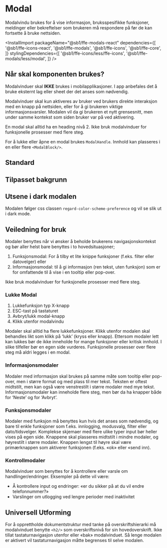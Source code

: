 
<Meta of={ModalStories} />

# Modal

Modalvindu brukes for å vise informasjon, bruksspesifikke funksjoner, meldinger eller bekreftelser som brukeren må respondere på før de kan fortsette å bruke nettsiden.

<InstallImport
    packageName="@sb1/ffe-modals-react"
    dependencies={[
        '@sb1/ffe-icons-react',
        '@sb1/ffe-modals',
        '@sb1/ffe-icons',
        '@sb1/ffe-core',
    ]}
    stylingDependencies={[
        '@sb1/ffe-icons/less/ffe-icons',
        '@sb1/ffe-modals/less/modal',
    ]}
/>

## Når skal komponenten brukes?

Modalvinduer skal **IKKE** brukes i mobilapplikasjoner. I app anbefales det å bruke eksternt lag eller sheet der det anses som nødvendig.

Modalvinduer skal kun aktiveres av bruker ved brukers direkte interaksjon med en knapp på nettsiden, eller for å gi brukeren viktige informasjonsvarsler. Modalen vil da gi brukeren et nytt grensesnitt, men under samme kontekst som siden bruker var på ved aktivering.

En modal skal alltid ha en heading nivå 2. Ikke bruk modalvinduer for funksjonelle prosesser med flere steg.

For å lukke eller åpne en modal brukes `ModalHandle`. Innhold kan plasseres i en eller flere `<ModalBlock/>`.

## Standard

<Canvas of={ModalStories.Standard} />
<Controls of={ModalStories.Standard} />

## Tilpasset bakgrunn

<Canvas of={ModalStories.Custom} />

## Utsene i dark modalen

Modalen følger css classen `regard-color-scheme-preference` og vil se slik ut i dark mode.

<Canvas of={ModalStories.DarkMode} />

## Veiledning for bruk

Modaler benyttes når vi ønsker å beholde brukerens navigasjonskontekst og bør aller helst bare benyttes i to hovedsituasjoner;

1. Funksjonsmodal: For å tilby et lite knippe funksjoner (f.eks. filter eller datovelger) eller
2. Informasjonsmodal: til å gi informasjon (ren tekst, uten funksjon) som er for omfattende til å vise i en tooltip eller pop-over.

Ikke bruk modalvinduer for funksjonelle prosesser med flere steg.

### Lukke Modal

1. Lukkefunksjon typ X-knapp
2. ESC-tast på tastaturet
3. Avbryt/lukk modal-knapp
4. Klikk utenfor modalvindu

Modaler skal alltid ha flere lukkefunksjoner. Klikk utenfor modalen skal behandles likt som klikk på ‘lukk’ (kryss eller knapp).
Ettersom modaler lett kan lukkes bør de ikke inneholde for mange funksjoner eller kritisk innhold. I slike tilfeller bør en egen
side vurderes. Funksjonelle prosesser over flere steg må aldri legges i en modal.

### Informasjonsmodaler

Modaler med informasjon skal brukes på samme måte som tooltip eller pop-over, men i større format og med plass til mer tekst.
Teksten er oftest midtstilt, men kan også være venstrestilt i større modaler med mye tekst.
Informasjonsmodaler kan inneholde flere steg, men bør da ha knapper både for ‘Neste’ og for ‘Avbryt’.

### Funksjonsmodaler

Modaler med funksjon må benyttes kun hvis det anses som nødvendig, og bare til enkle funksjoner som f.eks. innlogging, modusvalg,
filter eller dato/tidsvelger. Komplekse skjemaer med flere ulike typer input bør heller vises på egen side.
Knappene skal plasseres midtstilt i mindre modaler, og høyrestilt i større modaler. Knappen lengst til høyre skal være
primærknappen som aktiverer funksjonen (f.eks. «ok» eller «send inn).

### Kontrollmodaler

Modalvinduer som benyttes for å kontrollere eller varsle om handlinger/endringer. Eksempler på dette vil være:

- Å kontrollere input og endringer: «er du sikker på at du vil endre telefonnummer?»
- Varslinger om utlogging ved lengre perioder med inaktivitet

## Universell Utforming

For å opprettholde dokumentstruktur med tanke på overskriftshierarki må modalvinduet benytte `<h2/>` som overskriftsnivå
for sin hovedoverskrift. Ikke tillat tastaturnavigasjon utenfor eller «bak» modalvinduet. Så lenge modalen er aktivert
vil tastaturnavigasjon måtte begrenses til selve modalen.
